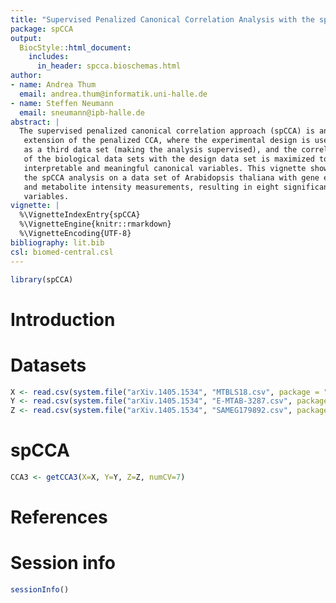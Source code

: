 ```yaml
---
title: "Supervised Penalized Canonical Correlation Analysis with the spCCA package"
package: spCCA
output:
  BiocStyle::html_document:
    includes:
      in_header: spcca.bioschemas.html
author:
- name: Andrea Thum
  email: andrea.thum@informatik.uni-halle.de
- name: Steffen Neumann
  email: sneumann@ipb-halle.de
abstract: |
  The supervised penalized canonical correlation approach (spCCA) is an 
   extension of the penalized CCA, where the experimental design is used 
   as a third data set (making the analysis supervised), and the correlation 
   of the biological data sets with the design data set is maximized to find 
   interpretable and meaningful canonical variables. This vignette shows 
   the spCCA analysis on a data set of Arabidopsis thaliana with gene expression 
   and metabolite intensity measurements, resulting in eight significant canonical
   variables. 
vignette: |
  %\VignetteIndexEntry{spCCA}
  %\VignetteEngine{knitr::rmarkdown}
  %\VignetteEncoding{UTF-8}
bibliography: lit.bib
csl: biomed-central.csl
---
```


```r
library(spCCA)
```

# Introduction

# Datasets

```r
X <- read.csv(system.file("arXiv.1405.1534", "MTBLS18.csv", package = "spCCA"))
Y <- read.csv(system.file("arXiv.1405.1534", "E-MTAB-3287.csv", package = "spCCA"))
Z <- read.csv(system.file("arXiv.1405.1534", "SAMEG179892.csv", package = "spCCA"))
```

# spCCA

```r

CCA3 <- getCCA3(X=X, Y=Y, Z=Z, numCV=7)

```





# References {.unnumbered}


# Session info

```r
sessionInfo()
```
